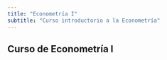 ```yaml
---
title: "Econometría I"
subtitle: "Curso introductorio a la Econometría"
---
```


## Curso de Econometría I

